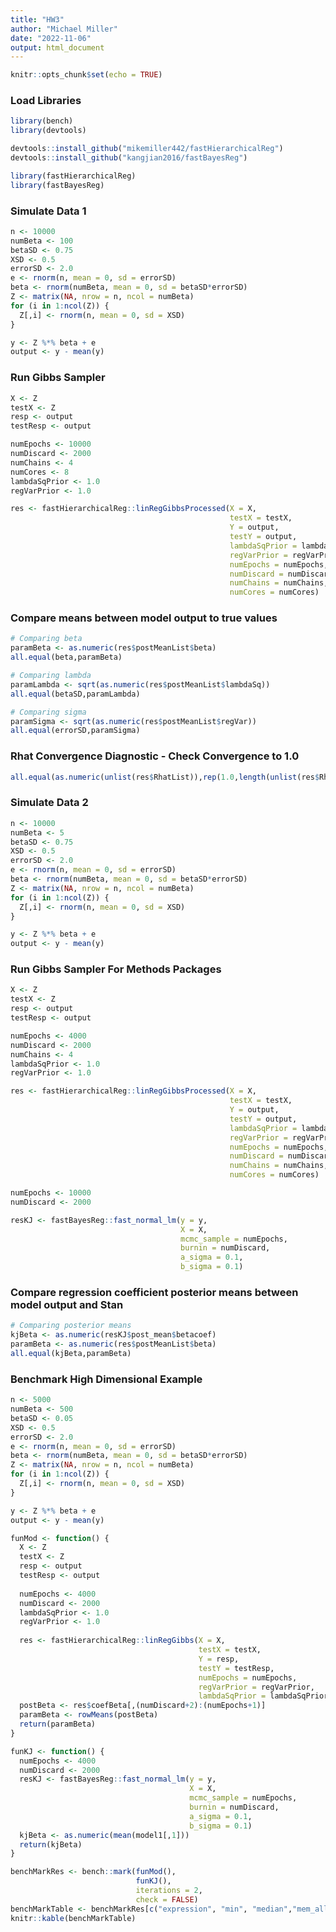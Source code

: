 ---
title: "HW3"
author: "Michael Miller"
date: "2022-11-06"
output: html_document
---

```{r setup, include=FALSE}
knitr::opts_chunk$set(echo = TRUE)
```

### Load Libraries

```{r}
library(bench)
library(devtools)

devtools::install_github("mikemiller442/fastHierarchicalReg")
devtools::install_github("kangjian2016/fastBayesReg")

library(fastHierarchicalReg)
library(fastBayesReg)
```

### Simulate Data 1

```{r}
n <- 10000
numBeta <- 100
betaSD <- 0.75
XSD <- 0.5
errorSD <- 2.0
e <- rnorm(n, mean = 0, sd = errorSD)
beta <- rnorm(numBeta, mean = 0, sd = betaSD*errorSD)
Z <- matrix(NA, nrow = n, ncol = numBeta)
for (i in 1:ncol(Z)) {
  Z[,i] <- rnorm(n, mean = 0, sd = XSD)
}

y <- Z %*% beta + e
output <- y - mean(y)
```

### Run Gibbs Sampler

```{r}
X <- Z
testX <- Z
resp <- output
testResp <- output

numEpochs <- 10000
numDiscard <- 2000
numChains <- 4
numCores <- 8
lambdaSqPrior <- 1.0
regVarPrior <- 1.0

res <- fastHierarchicalReg::linRegGibbsProcessed(X = X,
                                                 testX = testX,
                                                 Y = output,
                                                 testY = output,
                                                 lambdaSqPrior = lambdaSqPrior,
                                                 regVarPrior = regVarPrior,
                                                 numEpochs = numEpochs,
                                                 numDiscard = numDiscard,
                                                 numChains = numChains,
                                                 numCores = numCores)
```

### Compare means between model output to true values

```{r}
# Comparing beta
paramBeta <- as.numeric(res$postMeanList$beta)
all.equal(beta,paramBeta)

# Comparing lambda
paramLambda <- sqrt(as.numeric(res$postMeanList$lambdaSq))
all.equal(betaSD,paramLambda)

# Comparing sigma
paramSigma <- sqrt(as.numeric(res$postMeanList$regVar))
all.equal(errorSD,paramSigma)
```

### Rhat Convergence Diagnostic - Check Convergence to 1.0

```{r}
all.equal(as.numeric(unlist(res$RhatList)),rep(1.0,length(unlist(res$RhatList))))
```

### Simulate Data 2

```{r}
n <- 10000
numBeta <- 5
betaSD <- 0.75
XSD <- 0.5
errorSD <- 2.0
e <- rnorm(n, mean = 0, sd = errorSD)
beta <- rnorm(numBeta, mean = 0, sd = betaSD*errorSD)
Z <- matrix(NA, nrow = n, ncol = numBeta)
for (i in 1:ncol(Z)) {
  Z[,i] <- rnorm(n, mean = 0, sd = XSD)
}

y <- Z %*% beta + e
output <- y - mean(y)
```

### Run Gibbs Sampler For Methods Packages

```{r}
X <- Z
testX <- Z
resp <- output
testResp <- output

numEpochs <- 4000
numDiscard <- 2000
numChains <- 4
lambdaSqPrior <- 1.0
regVarPrior <- 1.0

res <- fastHierarchicalReg::linRegGibbsProcessed(X = X,
                                                 testX = testX,
                                                 Y = output,
                                                 testY = output,
                                                 lambdaSqPrior = lambdaSqPrior,
                                                 regVarPrior = regVarPrior,
                                                 numEpochs = numEpochs,
                                                 numDiscard = numDiscard,
                                                 numChains = numChains,
                                                 numCores = numCores)

numEpochs <- 10000
numDiscard <- 2000

resKJ <- fastBayesReg::fast_normal_lm(y = y,
                                      X = X,
                                      mcmc_sample = numEpochs,
                                      burnin = numDiscard,
                                      a_sigma = 0.1,
                                      b_sigma = 0.1)
```

### Compare regression coefficient posterior means between model output and Stan

```{r}
# Comparing posterior means
kjBeta <- as.numeric(resKJ$post_mean$betacoef)
paramBeta <- as.numeric(res$postMeanList$beta)
all.equal(kjBeta,paramBeta)
```

### Benchmark High Dimensional Example

```{r}
n <- 5000
numBeta <- 500
betaSD <- 0.05
XSD <- 0.5
errorSD <- 2.0
e <- rnorm(n, mean = 0, sd = errorSD)
beta <- rnorm(numBeta, mean = 0, sd = betaSD*errorSD)
Z <- matrix(NA, nrow = n, ncol = numBeta)
for (i in 1:ncol(Z)) {
  Z[,i] <- rnorm(n, mean = 0, sd = XSD)
}

y <- Z %*% beta + e
output <- y - mean(y)

funMod <- function() {
  X <- Z
  testX <- Z
  resp <- output
  testResp <- output
  
  numEpochs <- 4000
  numDiscard <- 2000
  lambdaSqPrior <- 1.0
  regVarPrior <- 1.0
  
  res <- fastHierarchicalReg::linRegGibbs(X = X,
                                          testX = testX,
                                          Y = resp,
                                          testY = testResp,
                                          numEpochs = numEpochs,
                                          regVarPrior = regVarPrior,
                                          lambdaSqPrior = lambdaSqPrior)
  postBeta <- res$coefBeta[,(numDiscard+2):(numEpochs+1)]
  paramBeta <- rowMeans(postBeta)
  return(paramBeta)
}

funKJ <- function() {
  numEpochs <- 4000
  numDiscard <- 2000
  resKJ <- fastBayesReg::fast_normal_lm(y = y,
                                        X = X,
                                        mcmc_sample = numEpochs,
                                        burnin = numDiscard,
                                        a_sigma = 0.1,
                                        b_sigma = 0.1)
  kjBeta <- as.numeric(mean(model1[,1]))
  return(kjBeta)
}

benchMarkRes <- bench::mark(funMod(),
                            funKJ(),
                            iterations = 2,
                            check = FALSE)
benchMarkTable <- benchMarkRes[c("expression", "min", "median","mem_alloc","n_gc")]
knitr::kable(benchMarkTable)
```















